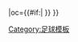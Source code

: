 {{fb team |t=-{zh-hans:塞萨洛尼基赫拉克勒斯; zh-hk:伊拿克里斯;}- |tan=塞萨洛尼基赫拉克勒斯 |tc=GRE |abb={{#if:{{{abb|}}}|IRA{{0}}}} |oc={{#if:{{{oc|}}}|{{{oc}}} }} }}<!--
--><noinclude>[[Category:足球模板]]</noinclude>